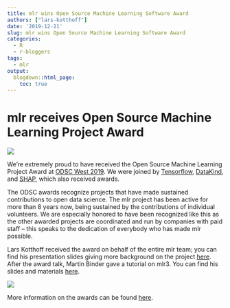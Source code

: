 ```yaml
---
title: mlr wins Open Source Machine Learning Software Award
authors: ["lars-kotthoff"]
date: '2019-12-21'
slug: mlr wins Open Source Machine Learning Software Award
categories:
  - R
  - r-bloggers
tags:
  - mlr
output:
  blogdown::html_page:
    toc: true
---
```


# mlr receives Open Source Machine Learning Project Award

![](/images/2019-12-21-mlr-award/award1.jpg)

We're extremely proud to have received the Open Source Machine Learning Project Award at [ODSC West 2019](https://odsc.com/california/).
We were joined by [Tensorflow](https://github.com/tensorflow/tensorflow), [DataKind](https://www.datakind.org/), and [SHAP](https://github.com/slundberg/shap), which also received awards.

The ODSC awards recognize projects that have made sustained contributions to open data science.
The mlr project has been active for more than 8 years now, being sustained by the contributions of individual volunteers.
We are especially honored to have been recognized like this as the other awarded projects are coordinated and run by companies with paid staff -- this speaks to the dedication of everybody who has made mlr possible.

Lars Kotthoff received the award on behalf of the entire mlr team; you can find his presentation slides giving more background on the project [here](https://github.com/mlr-org/mlr-outreach/blob/master/2019_odsc/award-talk.pdf).
After the award talk, Martin Binder gave a tutorial on mlr3.
You can find his slides and materials [here](https://github.com/mlr-org/mlr-outreach/tree/master/2019_odsc).

![](/images/2019-12-21-mlr-award/award2.jpg)

More information on the awards can be found [here](https://medium.com/@ODSC/announcing-the-odsc-west-2019-data-science-award-winners-e08269c7f293).
